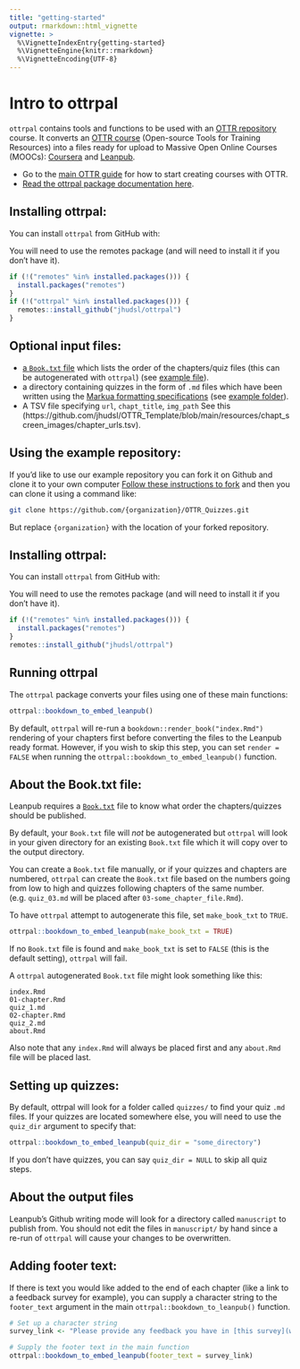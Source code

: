 ```yaml
---
title: "getting-started"
output: rmarkdown::html_vignette
vignette: >
  %\VignetteIndexEntry{getting-started}
  %\VignetteEngine{knitr::rmarkdown}
  %\VignetteEncoding{UTF-8}
---
```


# Intro to ottrpal

`ottrpal` contains tools and functions to be used with an [OTTR repository](https://github.com/jhudsl/OTTR_Template) course.
It converts an [OTTR course](https://github.com/jhudsl/OTTR_Template/wiki) (Open-source Tools for Training Resources) into a files ready for upload to Massive Open Online Courses (MOOCs): [Coursera](https://www.coursera.org/) and [Leanpub](https://leanpub.com/).

- Go to the [main OTTR guide](https://github.com/jhudsl/OTTR_Template/wiki) for how to start creating courses with OTTR.
- [Read the ottrpal package documentation here](https://jhudatascience.org/ottrpal/docs/index.html).

## Installing ottrpal:

You can install `ottrpal` from GitHub with:

You will need to use the remotes package (and will need to install it if you don't have it).

```r
if (!("remotes" %in% installed.packages())) {
  install.packages("remotes")
}
if (!("ottrpal" %in% installed.packages())) {
  remotes::install_github("jhudsl/ottrpal")
}
```

## Optional input files:

- [a `Book.txt` file](https://leanpub.com/lfm/read#leanpub-auto-booktxt-sampletxt-and-manuscript-files) which lists the order of the chapters/quiz files (this can be autogenerated with `ottrpal`) (see [example file](https://github.com/jhudsl/OTTR_Quizzes/blob/main/Book.txt)).  
- a directory containing quizzes in the form of `.md` files which have been written using the [Markua formatting specifications](https://leanpub.com/markua/read#leanpub-auto-quizzes-and-exercises) (see [example folder](https://github.com/jhudsl/OTTR_Quizzes/tree/main/quizzes)).  
- A TSV file specifying `url`,	`chapt_title`,	`img_path` See this (https://github.com/jhudsl/OTTR_Template/blob/main/resources/chapt_screen_images/chapter_urls.tsv).

## Using the example repository:

If you'd like to use our example repository you can fork it on Github and clone it to your own computer
[Follow these instructions to fork](https://docs.github.com/en/get-started/quickstart/fork-a-repo#forking-a-repository) and then you can clone it using a command like:  

```sh
git clone https://github.com/{organization}/OTTR_Quizzes.git
```
But replace `{organization}` with the location of your forked repository.

## Installing ottrpal:

You can install `ottrpal` from GitHub with:

You will need to use the remotes package (and will need to install it if you don't have it).
``` r
if (!("remotes" %in% installed.packages())) {
  install.packages("remotes")
}
remotes::install_github("jhudsl/ottrpal")
```

## Running ottrpal

The `ottrpal` package converts your files using one of these main functions:

```r
ottrpal::bookdown_to_embed_leanpub()
```

By default, `ottrpal` will re-run a `bookdown::render_book("index.Rmd")` rendering of your chapters first before converting the files to the Leanpub ready format.
However, if you wish to skip this step, you can set `render = FALSE` when running the `ottrpal::bookdown_to_embed_leanpub()` function.

## About the Book.txt file:

Leanpub requires a [`Book.txt`](https://leanpub.com/lfm/read#leanpub-auto-booktxt-sampletxt-and-manuscript-files) file to know what order the chapters/quizzes should be published.

By default, your `Book.txt` file will _not_ be autogenerated but `ottrpal` will look in your given directory for an existing `Book.txt` file which it will copy over to the output directory.

You can create a `Book.txt` file manually, or if your quizzes and chapters are numbered, `ottrpal` can create the `Book.txt` file based on the numbers going from low to high and quizzes following chapters of the same number.
(e.g. `quiz_03.md` will be placed after `03-some_chapter_file.Rmd`).

To have `ottrpal` attempt to autogenerate this file, set `make_book_txt` to `TRUE`.

```r
ottrpal::bookdown_to_embed_leanpub(make_book_txt = TRUE)
```

If no `Book.txt` file is found and `make_book_txt` is set to `FALSE` (this is the default setting), `ottrpal` will fail.

A `ottrpal` autogenerated `Book.txt` file might look something like this:
```
index.Rmd
01-chapter.Rmd
quiz_1.md
02-chapter.Rmd
quiz_2.md
about.Rmd
```
Also note that any `index.Rmd` will always be placed first and any `about.Rmd` file will be placed last.

## Setting up quizzes:

By default, ottrpal will look for a folder called `quizzes/` to find your quiz `.md` files.
If your quizzes are located somewhere else, you will need to use the `quiz_dir` argument to specify that:

```r
ottrpal::bookdown_to_embed_leanpub(quiz_dir = "some_directory")
```

If you don't have quizzes, you can say `quiz_dir = NULL` to skip all quiz steps. 

## About the output files

Leanpub's Github writing mode will look for a directory called `manuscript` to publish from.
You should not edit the files in `manuscript/` by hand since a re-run of `ottrpal` will cause your changes to be overwritten.

## Adding footer text:

If there is text you would like added to the end of each chapter (like a link to a feedback survey for example), you can supply a character string to the `footer_text` argument in the main `ottrpal::bookdown_to_leanpub()` function.

```r
# Set up a character string
survey_link <- "Please provide any feedback you have in [this survey](www.some_link.org)"

# Supply the footer text in the main function
ottrpal::bookdown_to_embed_leanpub(footer_text = survey_link)
```

